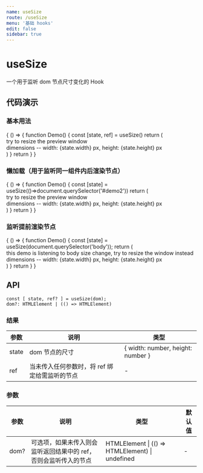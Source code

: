 ```yaml
---
name: useSize
route: /useSize
menu: '基础 hooks'
edit: false
sidebar: true
---
```



# useSize

一个用于监听 dom 节点尺寸变化的 Hook

## 代码演示

### 基本用法

<Playground>
{
  () => {
    function Demo() {
      const [state, ref] = useSize()
      return (
        <div ref={ref}>
          try to resize the preview window <br />
          dimensions -- width: {state.width} px, height: {state.height} px
        </div>
      )
    }
    return <Demo />
  }
}
</Playground>

### 懒加载（用于监听同一组件内后渲染节点）

<Playground>
{
  () => {
    function Demo() {
      const [state] = useSize(()=>document.querySelector('#demo2'))
      return (
        <div id='demo2'>
          try to resize the preview window <br />
          dimensions -- width: {state.width} px, height: {state.height} px
        </div>
      )
    }
    return <Demo />
  }
}
</Playground>

### 监听提前渲染节点

<Playground>
{
  () => {
    function Demo() {
      const [state] = useSize(document.querySelector('body'));
      return (
        <div>
          this demo is listening to body size change, try to resize the window instead <br />
          dimensions -- width: {state.width} px, height: {state.height} px
        </div>
      )
    }
    return <Demo />
  }
}
</Playground>

## API

```
const [ state, ref? ] = useSize(dom);
dom?: HTMLElement | (() => HTMLElement)
```

### 结果

| 参数     | 说明                                     | 类型       |
|----------|------------------------------------------|------------|
| state  | dom 节点的尺寸                             | { width: number, height: number }    |
| ref     | 当未传入任何参数时，将 ref 绑定给需监听的节点      | -        |

### 参数

| 参数    | 说明                                         | 类型                   | 默认值 |
|---------|----------------------------------------------|------------------------|--------|
| dom? | 可选项，如果未传入则会监听返回结果中的 ref，否则会监听传入的节点  | HTMLElement \| (() => HTMLElement) \| undefined | -      |